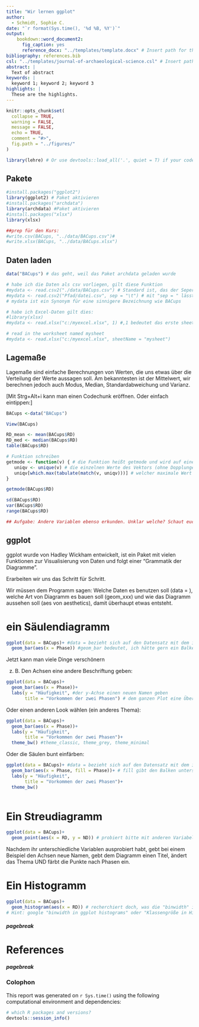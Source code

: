 ```yaml
---
title: "Wir lernen ggplot"
author:
  - Schmidt, Sophie C.
date: "`r format(Sys.time(), '%d %B, %Y')`"
output: 
    bookdown::word_document2:
      fig_caption: yes
      reference_docx: "../templates/template.docx" # Insert path for the DOCX file
bibliography: references.bib
csl: "../templates/journal-of-archaeological-science.csl" # Insert path for the bib-style
abstract: |
  Text of abstract
keywords: |
  keyword 1; keyword 2; keyword 3
highlights: |
  These are the highlights. 
---
```



<!-- This is the format for text comments that will be ignored during renderings. Do not put R code in these comments because it will not be ignored. -->

```r
knitr::opts_chunk$set(
  collapse = TRUE,
  warning = FALSE,
  message = FALSE,
  echo = TRUE,
  comment = "#>",
  fig.path = "../figures/"
)

library(lehre) # Or use devtools::load_all('.', quiet = T) if your code is in script files, rather than as functions in the `/R` diretory

```

## Pakete

```r
#install.packages("ggplot2")
library(ggplot2) # Paket aktivieren
#install.packages("archdata")
library(archdata) #Paket aktivieren
#install.packages("xlsx")
library(xlsx)

##prep für den Kurs:
#write.csv(BACups, "../data/BACups.csv")#
#write.xlsx(BACups, "../data/BACups.xlsx")
```




## Daten laden

```r
data("BACups") # das geht, weil das Paket archdata geladen wurde

# habe ich die Daten als csv vorliegen, gilt diese Funktion
#mydata <- read.csv2("./data/BACups.csv") # Standard ist, das der Seperator ein Komma ist
#mydata <- read.csv2("Pfad/datei.csv", sep = "\t") # mit "sep = " lässt sich ein anderer Seperator festlegen
# mydata ist ein Synonym für eine sinnigere Bezeichnung wie BACups

# habe ich Excel-Daten gilt dies:
#library(xlsx)
#mydata <- read.xlsx("c:/myexcel.xlsx", 1) #,1 bedeutet das erste sheet in der excel-Datei

# read in the worksheet named mysheet
#mydata <- read.xlsx("c:/myexcel.xlsx", sheetName = "mysheet")

```

## Lagemaße

Lagemaße sind einfache Berechnungen von Werten, die uns etwas über die Verteilung der Werte aussagen soll. Am bekanntesten ist der Mittelwert, wir berechnen jedoch auch Modus, Median, Standardabweichung und Varianz.

[Mit Strg+Alt+i kann man einen Codechunk eröffnen. Oder einfach eintippen:]

```r

BACups <-data("BACups")

View(BACups)

RD_mean <- mean(BACups$RD)
RD_med <- median(BACups$RD)
table(BACups$RD)

# Funktion schreiben
getmode <- function(v) { # die Funktion heißt getmode und wird auf einen Vektor v angewendet
   uniqv <- unique(v) # die einzelnen Werte des Vektors (ohne Dopplungen) werden in einem Vektor uniqv gesammelt 
   uniqv[which.max(tabulate(match(v, uniqv)))] # welcher maximale Wert entsteht, wenn ich zähle, wie häufig die Werte von uniqv in v vorkommen
}

getmode(BACups$RD)

sd(BACups$RD)
var(BACups$RD)
range(BACups$RD)

## Aufgabe: Andere Variablen ebenso erkunden. Unklar welche? Schaut euch die Tabelle BACups mit View() an und entscheidet, welche sich eignen würden. 

```



## ggplot
 
ggplot wurde von Hadley Wickham entwickelt, ist ein Paket mit vielen Funktionen zur Visualisierung von Daten und folgt einer "Grammatik der Diagramme".

Erarbeiten wir uns das Schritt für Schritt.

Wir müssen dem Programm sagen: Welche Daten es benutzen soll (data = ), welche Art von Diagramm es bauen soll (geom_xxx) und wie das Diagramm aussehen soll (aes von aesthetics), damit überhaupt etwas entsteht.



# ein Säulendiagramm

```r
ggplot(data = BACups)+ #data = bezieht sich auf den Datensatz mit dem ich arbeite, meist ein dataframe
  geom_bar(aes(x = Phase)) #geom_bar bedeutet, ich hätte gern ein Balkendiagramm, aesthetic: ich will, dass auf der X-Achse die Phasen abgetragen werden
```

Jetzt kann man viele Dinge verschönern

z. B. Den Achsen eine andere Beschriftung geben:
```r
ggplot(data = BACups)+ 
  geom_bar(aes(x = Phase))+
  labs(y = "Häufigkeit", #der y-Achse einen neuen Namen geben
       title = "Vorkommen der zwei Phasen") # dem ganzen Plot eine Überschrift geben
```

Oder einen anderen Look wählen (ein anderes Thema):

```r
ggplot(data = BACups)+ 
  geom_bar(aes(x = Phase))+ 
  labs(y = "Häufigkeit",
       title = "Vorkommen der zwei Phasen")+
  theme_bw() #theme_classic, theme_grey, theme_minimal
```


Oder die Säulen bunt einfärben:

```r
ggplot(data = BACups)+ #data = bezieht sich auf den Datensatz mit dem ich arbeite, meist ein dataframe
  geom_bar(aes(x = Phase, fill = Phase))+ # fill gibt den Balken unterschiedliche Farben, je nach den Angaben in der Spalte Phase
  labs(y = "Häufigkeit",
       title = "Vorkommen der zwei Phasen")+
  theme_bw() 
  
```


# Ein Streudiagramm

```r
ggplot(data = BACups)+
  geom_point(aes(x = RD, y = ND)) # probiert bitte mit anderen Variabeln herum

```

Nachdem ihr unterschiedliche Variablen ausprobiert habt, gebt bei einem Beispiel den Achsen neue Namen, gebt dem Diagramm einen Titel, ändert das Thema UND färbt die Punkte nach Phasen ein.


# Ein Histogramm

```r
ggplot(data = BACups)+
  geom_histogram(aes(x = RD)) # recherchiert doch, was die "binwidth" ist und warum sie wichtig ist, bevor ihr da ein paar Werte ausprobiert
# Hint: google "binwidth in ggplot histograms" oder "Klassengröße in Histogrammen" 

```



<!-- The following line inserts a page break when the output is MS Word. For page breaks in PDF, use \newpage on its own line.  -->
##### pagebreak

# References 
<!-- The following line ensures the references appear here for the MS Word or HTML output files, rather than right at the end of the document (this will not work for PDF files):  -->
<div id="refs"></div>

##### pagebreak

### Colophon

This report was generated on `r Sys.time()` using the following computational environment and dependencies: 

```r
# which R packages and versions?
devtools::session_info()
```

